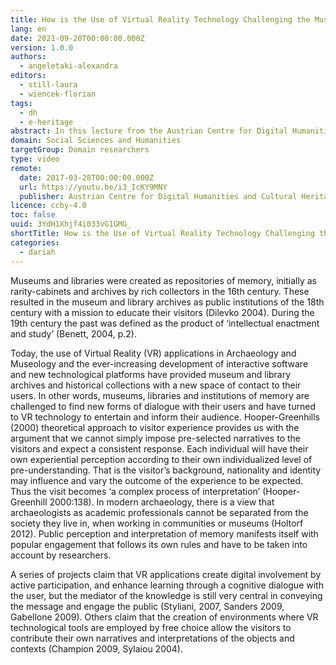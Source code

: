 ```yaml
---
title: How is the Use of Virtual Reality Technology Challenging the Museum-Library Sector? The Case of the University Museum and Library of Trondheim, Norway
lang: en
date: 2021-09-20T00:00:00.000Z
version: 1.0.0
authors:
  - angeletaki-alexandra
editors:
  - still-laura
  - wiencek-florian
tags:
  - dh
  - e-heritage
abstract: In this lecture from the Austrian Centre for Digital Humanities and Cultural Heritage (ADCH-CH), Alexandra Angeletaki asks whether the introduction of VR tools in dissemination practices has led to a change in the experience of the contemporary museum perception. By using the case of the Archaeological Museum and the library in Trondheim, Norway, she explores the changes that have taken place in adapting VR technologies for creating outreach activities.
domain: Social Sciences and Humanities
targetGroup: Domain researchers
type: video
remote:
  date: 2017-03-28T00:00:00.000Z
  url: https://youtu.be/i3_IcKY9MNY
  publisher: Austrian Centre for Digital Humanities and Cultural Heritage (ACDH-CH)
licence: ccby-4.0
toc: false
uuid: 3YdH1Xhjf4i033vG1GMG_
shortTitle: How is the Use of Virtual Reality Technology Challenging the Museum-Library Sector?
categories:
  - dariah
---
```


Museums and libraries were created as repositories of memory, initially as rarity-cabinets and archives by rich collectors in the 16th century. These resulted in the museum and library archives as public institutions of the 18th century with a mission to educate their visitors (Dilevko 2004). During the 19th century the past was defined as the product of ‘intellectual enactment and study’ (Benett, 2004, p.2).

Today, the use of Virtual Reality (VR) applications in Archaeology and Museology and the ever-increasing development of interactive software and new technological platforms have provided museum and library archives and historical collections with a new space of contact to their users. In other words, museums, libraries and institutions of memory are challenged to find new forms of dialogue with their users and have turned to VR technology to entertain and inform their audience. Hooper-Greenhills (2000) theoretical approach to visitor experience provides us with the argument that we cannot simply impose pre-selected narratives to the visitors and expect a consistent response. Each individual will have their own experiential perception according to their own individualized level of pre-understanding. That is the visitor’s background, nationality and identity may influence and vary the outcome of the experience to be expected. Thus the visit becomes ‘a complex process of interpretation’ (Hooper-Greenhill 2000:138). In modern archaeology, there is a view that archaeologists as academic professionals cannot be separated from the society they live in, when working in communities or museums (Holtorf 2012). Public perception and interpretation of memory manifests itself with popular engagement that follows its own rules and have to be taken into account by researchers.

A series of projects claim that VR applications create digital involvement by active participation, and enhance learning through a cognitive dialogue with the user, but the mediator of the knowledge is still very central in conveying the message and engage the public (Styliani, 2007, Sanders 2009, Gabellone 2009). Others claim that the creation of environments where VR technological tools are employed by free choice allow the visitors to contribute their own narratives and interpretations of the objects and contexts (Champion 2009, Sylaiou 2004).

<VideoCard
  provider="youtube"
  id="i3_IcKY9MNY"
  title="ACDH-CH Lecture 2.3 – Alexandra Angeletaki – How is the Use of Virtual Reality Technology Challenging the Museum-Library Sector? The Case of the University Museum and Library of Trondheim, Norway"
  subtitle="Click here to view"
  image="images/acdh-ch-video.png"
/>
